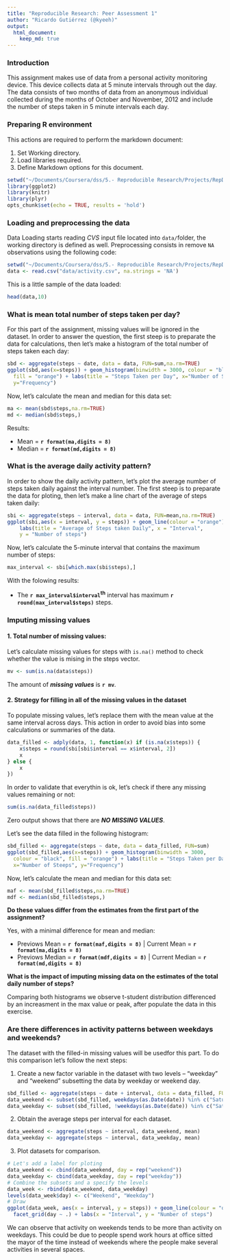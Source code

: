 ```yaml
---
title: "Reproducible Research: Peer Assessment 1"
author: "Ricardo Gutiérrez (@kyeeh)"
output: 
  html_document:
    keep_md: true
---
```


### Introduction

This assignment makes use of data from a personal activity monitoring device. This device collects data at 5 minute intervals through out the day. The data consists of two months of data from an anonymous individual collected during the months of October and November, 2012 and include the number of steps taken in 5 minute intervals each day.


### Preparing R environment
This actions are required to perform the markdown document:

1. Set Working directory.
2. Load libraries required.
3. Define Markdown options for this document.

```r
setwd("~/Documents/Coursera/dss/5.- Reproducible Research/Projects/RepData_PeerAssessment1")
library(ggplot2)
library(knitr)
library(plyr)
opts_chunk$set(echo = TRUE, results = 'hold')
```


### Loading and preprocessing the data
Data Loading starts reading *CVS* input file located into `data/`folder, the 
working directory is defined as well. Preprocessing consists in remove `NA` 
observations using the following code: 

```r
setwd("~/Documents/Coursera/dss/5.- Reproducible Research/Projects/RepData_PeerAssessment1")
data <- read.csv("data/activity.csv", na.strings = 'NA')
```

This is a little sample of the data loaded:
```r
head(data,10)
```

### What is mean total number of steps taken per day?
For this part of the assignment, missing values will be ignored in the dataset. 
In order to answer the question, the first steep is to preparate the data for 
calculations, then let's make a histogram of the total number of steps taken 
each day: 
```r
sbd <- aggregate(steps ~ date, data = data, FUN=sum,na.rm=TRUE)
ggplot(sbd,aes(x=steps)) + geom_histogram(binwidth = 3000, colour = "black", 
  fill = "orange") + labs(title = "Steps Taken per Day", x="Number of Steeps",
  y="Frequency")

```

Now, let's calculate the mean and median for this data set:
```r
ma <- mean(sbd$steps,na.rm=TRUE)
md <- median(sbd$steps,)
```
Results:

* Mean = **`r format(ma,digits = 8)`**
* Median = **`r format(md,digits = 8)`**

### What is the average daily activity pattern?
In order to show the daily activity pattern, let's plot the average number of 
steps taken daily against the interval number. The first steep is to preparate 
the data for ploting, then let's make a line chart of the average of steps taken 
daily: 
```r
sbi <- aggregate(steps ~ interval, data = data, FUN=mean,na.rm=TRUE)
ggplot(sbi,aes(x = interval, y = steps)) + geom_line(colour = "orange") +
    labs(title = "Average of Steps taken Daily", x = "Interval", 
    y = "Number of steps")
```

Now, let's calculate the 5-minute interval that contains the maximum
number of steps:
```r
max_interval <- sbi[which.max(sbi$steps),]
```
With the folowing results:

* The **`r max_interval$interval`<sup>th</sup>** interval has maximum **
`r round(max_interval$steps)`** steps.

### Imputing missing values

#### 1. Total number of missing values:

Let's calculate missing values for steps with `is.na()` method to check whether
the value is mising in the steps vector.

```r
mv <- sum(is.na(data$steps))
```

The amount of ***missing values*** is **`r mv`**.

#### 2. Strategy for filling in all of the missing values in the dataset

To populate missing values, let's replace them with the mean value at the same 
interval across days. This action in order to avoid bias into some calculations 
or summaries of the data.

```r
data_filled <- adply(data, 1, function(x) if (is.na(x$steps)) {
    x$steps = round(sbi[sbi$interval == x$interval, 2])
    x
} else {
    x
})
```

In order to validate that everythin is ok, let's check if there any missing 
values remaining or not:
```r
sum(is.na(data_filled$steps))
```

Zero output shows that there are ***NO MISSING VALUES***.

Let's see the data filled in the following histogram:
```r
sbd_filled <- aggregate(steps ~ date, data = data_filled, FUN=sum)
ggplot(sbd_filled,aes(x=steps)) + geom_histogram(binwidth = 3000, 
  colour = "black", fill = "orange") + labs(title = "Steps Taken per Day", 
  x="Number of Steeps", y="Frequency")
```

Now, let's calculate the mean and median for this data set:
```r
maf <- mean(sbd_filled$steps,na.rm=TRUE)
mdf <- median(sbd_filled$steps,)
```

**Do these values differ from the estimates from the first part of the 
assignment?**

Yes, with a minimal difference for mean and median:

* Previows Mean = **`r format(maf,digits = 8)`** | 
Current Mean = **`r format(ma,digits = 8)`**
* Previows Median = **`r format(mdf,digits = 8)`** | 
Current Median = **`r format(md,digits = 8)`**

**What is the impact of imputing missing data on the estimates of the total 
daily number of steps?**

Comparing both histograms we observe t-student distribution differenced by an 
increasment in the max value or peak, after populate the data in this exercise.

### Are there differences in activity patterns between weekdays and weekends?

The dataset with the filled-in missing values will be usedfor this part. To do 
this comparison let's follow the next steps:

1. Create a new factor variable in the dataset with two levels – “weekday” and 
“weekend” subsetting the data by weekday or weekend day.
```r
sbd_filled <- aggregate(steps ~ date + interval, data = data_filled, FUN=sum)
data_weekend <- subset(sbd_filled, weekdays(as.Date(date)) %in% c("Saturday", "Sunday"))
data_weekday <- subset(sbd_filled, !weekdays(as.Date(date)) %in% c("Saturday", "Sunday"))
```

2. Obtain the average steps per interval for each dataset.
```r
data_weekend <- aggregate(steps ~ interval, data_weekend, mean)
data_weekday <- aggregate(steps ~ interval, data_weekday, mean)
```

3. Plot datasets for comparison.
```r
# Let's add a label for ploting
data_weekend <- cbind(data_weekend, day = rep("weekend"))
data_weekday <- cbind(data_weekday, day = rep("weekday"))
# Combine the subsets and a specify the levels
data_week <- rbind(data_weekend, data_weekday)
levels(data_week$day) <- c("Weekend", "Weekday")
# Draw
ggplot(data_week, aes(x = interval, y = steps)) + geom_line(colour = "orange") + 
  facet_grid(day ~ .) + labs(x = "Interval", y = "Number of steps")
```

We can observe that activity on weekends tends to be more than activity on weekdays. This could be due to people spend work hours at office sitted the mayor of the time instead of weekends where the people make several activities in several spaces.